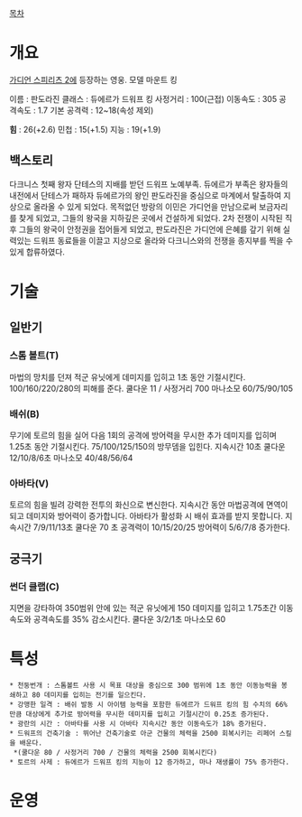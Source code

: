 [[목차]]
= 개요 =

[[가디언 스피리츠 2]]에 등장하는 영웅.  모델 마운트 킹

이름 : 판도라진
클래스 : 듀에르가 드워프 킹
사정거리 : 100(근접)
이동속도 : 305
공격속도 : 1.7
기본 공격력 : 12~18(속성 제외)

'''힘''' : 26(+2.6)
민첩 : 15(+1.5)
지능 : 19(+1.9)


== 백스토리 ==
다크니스 첫째 왕자 단테스의 지배를 받던 드워프 노예부족. 
듀에르가 부족은 왕자들의 내전에서 단테스가 패하자 듀에르가의 왕인 판도라진을 중심으로 마계에서 탈출하여 지상으로 올라올 수 있게 되었다. 목적없던 방랑의 이민은 가디언을 만남으로써 보금자리를 찾게 되었고, 그들의 왕국을 지하깊은 곳에서 건설하게 되었다.
2차 전쟁이 시작된 직 후 그들의 왕국이 안정권을 접어들게 되었고, 판도라진은 가디언에 은혜를 갚기 위해 실력있는 드워프 동료들을 이끌고 지상으로 올라와 다크니스와의 전쟁을 종지부를 찍을 수 있게 합류하였다.

= 기술 =
== 일반기 ==
=== 스톰 볼트(T) ===
마법의 망치를 던져 적군 유닛에게 데미지를 입히고 1초 동안 기절시킨다.
100/160/220/280의 피해를 준다.
쿨다운 11 / 사정거리 700
마나소모 60/75/90/105

=== 배쉬(B) ===
무기에 토르의 힘을 실어 다음 1회의 공격에 방어력을 무시한 추가 데미지를 입히며 1.25초 동안 기절시킨다.
75/100/125/150의 방무뎀을 입힌다.
지속시간 10초 쿨다운 12/10/8/6초
마나소모 40/48/56/64

=== 아바타(V) ===
토르의 힘을 빌려 강력한 전투의 화신으로 변신한다. 지속시간 동안 마법공격에 면역이 되고 데미지와 방어력이 증가합니다.
아바타가 활성화 시 배쉬 효과를 받지 못합니다.
지속시간 7/9/11/13초 쿨다운 70 초
공격력이 10/15/20/25 방어력이 5/6/7/8 증가한다.

== 궁극기 ==
=== 썬더 클랩(C) ===
지면을 강타하여 350범위 안에 있는 적군 유닛에게 150 데미지를 입히고 1.75초간 이동속도와 공격속도를 35% 감소시킨다.
쿨다운 3/2/1초 마나소모 60

= 특성 =
 * 천둥번개 : 스톰볼트 사용 시 목표 대상을 중심으로 300 범위에 1초 동안 이동능력을 봉쇄하고 80 데미지를 입히는 전기를 일으킨다.
 * 강맹한 일격 : 배쉬 발동 시 아이템 능력을 포함한 듀에르가 드워프 킹의 힘 수치의 66%만큼 대상에게 추가로 방어력을 무시한 데미지를 입히고 기절시간이 0.25초 증가된다.
 * 광란의 시간 : 아바타를 사용 시 아바타 지속시간 동안 이동속도가 18% 증가된다.
 * 드워프의 건축기술 : 뛰어난 건축기술로 아군 건물의 체력을 2500 회복시키는 리페어 스킬을 배운다.
  *(쿨다운 80 / 사정거리 700 / 건물의 체력을 2500 회복시킨다)
 * 토르의 사제 : 듀에르가 드워프 킹의 지능이 12 증가하고, 마나 재생률이 75% 증가한다.
= 운영 =
